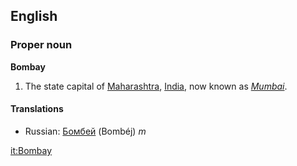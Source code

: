 ==English==
===Proper noun===
'''Bombay'''

# The state capital of [[Maharashtra]], [[India]], now known as ''[[Mumbai]]''.

====Translations====
*Russian: [[Бомбей]] (Bombéj) ''m''

[[it:Bombay]]